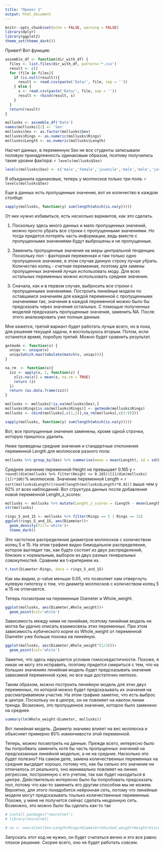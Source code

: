 ```yaml
---
title: "Проект 1"
output: html_document
---
```


```r
knitr::opts_chunk$set(echo = FALSE, warning = FALSE)
library(dplyr)
library(ggplot2)
theme_set(theme_dark())
```

Привет! Вот функция:
```r
assemble_df <- function(dir_with_df) {
  files <- list.files(dir_with_df, pattern='*.csv')
  result <- c()
  for (file in files){
    if (is.null(result)){
      result <- read.csv(paste('Data/', file, sep = ''))
    } else {
      s <- read.csv(paste('Data/', file, sep = ''))
      result <- rbind(result, s)
    }
  }
  return(result)
}
```

```r
mollusks <- assemble_df('Data')
names(mollusks)[2] <- 'Sex'
mollusks$Sex <- as.factor(mollusks$Sex)
mollusks$Rings <- as.numeric(mollusks$Rings)
mollusks$Length <- as.numeric(mollusks$Length)
```

Насчет данных, в переменную Sex не все студенты записывали половую принадлежность одинаковым образом, поэтому получились такие уровни фактора: `r levels(mollusks$Sex)`

```r
levels(mollusks$Sex) <- c('male','female','juvenile','male','male','juvenile')
```

Я объединила одинаковые, теперь у моллюсков только три пола: `r levels(mollusks$Sex)`

Еще в данных есть пропущенные значения, вот их количество в каждом столбце: 
```r
sapply(mollusks, function(y) sum(length(which(is.na(y)))))
```

От них нужно избавиться, есть несколько вариантов, как это сделать.

1. Поскольку здесь много данных и мало пропущенных значений, можно просто убрать все строки с пропущенными значениями. Но тогда придется потерять часть информации, ведь вместе с пропущенными значениями будут выброшены и не пропущенные.

2. Заменить пропущенные значения на меры центральной тенденции. Поскольку пол - факторная переменная и там только одно пропущенное значение, в этом случае данную строку лучше убрать. Количество колец - счетная переменная, поэтому для замены пропущенных значений лучше использовать моду. Для всех остальных переменных можно использовать среднее значение.

3. Сначала, как и в первом случае, выбросить все строки с пропущенными значениями. Построить линейные модели по оставшимся значениям для каждой переменной с пропущенными значениями так, значения в каждой переменной можно было бы предсказать через значения остальных. С помощью полученных моделей предсказать пропущенные значения, заменить NA. После этого анализировать уже полные данные.

Мне кажется, третий вариант будет работать лучше всего, но в пока, для решения текущей задачи, я воспользуюсь вторым. Потом, если останется время, поробую третий. Можно будет сравнить результат.

```r
getmode <- function(v) {
  uniqv <- unique(v)
  uniqv[which.max(tabulate(match(v, uniqv)))]
}

na_rm  <- function(x){
  zzz <- apply(x, 2, function(z) {
    z[is.na(z)] = mean(z, na.rm = TRUE)
    return (z)
  })
  return (as.data.frame(zzz))
}

mollusks <- mollusks[!is.na(mollusks$Sex),]
mollusks$Rings[is.na(mollusks$Rings)] <- getmode(mollusks$Rings)
mollusks <- cbind(mollusks[,c(1,2)],na_rm(mollusks[,c(3:9)]))

sapply(mollusks, function(y) sum(length(which(is.na(y)))))
```

Вот, все пропущенные значения заменены, кроме одной строчки, которую пришлось удалить.

Ниже приведены средние значения и стандартные отклонения переменной Length для моллюсков разного пола:
```r
mollusks %>% group_by(Sex) %>% summarise(mean = mean(Length), sd = sd(Length))
```
Среднее значение переменной Height не превышает 0.165 у `r round((dim(mollusks %>% filter(Height <= 0.165))[1]/dim(mollusks)[1])*100)`% моллюсков. Значение переменной Length = `r sort(mollusks$Length)[round(length(mollusks$Length)*0.92)]` выше чем у 92% от всех наблюдений.
Вот структура данных после добавления новой переменной Lenght_z_scores:

```r
mollusks <- mollusks %>% mutate(Lenght_z_scores = (Length - mean(Length))/sd(Length))
str(mollusks)
```

```r
rings_5_and_15 <- mollusks %>% filter(Rings == 5 | Rings == 15)
ggplot(rings_5_and_15, aes(Diameter))+
  geom_density(fill='white')+
  theme_dark()
```

Это частотное распределение диаметров моллюсков с количеством колец 5 и 15. На этом графике видно бимодальное распределение, которое выглядит так, как будто состоит из двух распределений, близких к нормальным, выборок из двух разных генеральных совокупностей. Сравним же t-критерием их.
```r
t.test(Diameter~Rings, data = rings_5_and_15)
```
Как мы видим, p-value меньше 0.05, что позволяет нам отвергнуть нулевую гипотезу о том, что диаметр моллюсков с количеством колец 5 и 15 не отличается.

Теперь посмотрим на переменные Diameter и Whole_weight.
```r
ggplot(mollusks, aes(Diameter,Whole_weight))+
  geom_point(col='white')
```

Зависимость между ними не линейная, поэтому линейная модель не могла бы удачно описать взаимосвязь этих переменных.
При этом зависимость кубического корня из Whole_weight от переменной Diameter уже больше похожа на линейную. 
```r
ggplot(mollusks, aes(Diameter,Whole_weight^(1/3)))+
  geom_point(col='white')
```

Заметно, что здесь нарушается условие гомоскедастичности. Похоже, я никак не могу это исправить, поэтому придется смириться с тем, что на больших значениях линейная модель будет предсказывать значения зависимой переменной хуже, но все еще достаточно неплохо.

Таким образом, можно построить линейную модель для этих двух переменных, по которой можно будет предсказывать их значения на рассматриваемом участке.
На этом графике заметно, что есть выброс в центре. Поскольку он в центре, он не повлияет на наклон линии тренда. Возможно, это пропущенное значение, которое было заменено на среднее.


```r
summary(lm(Whole_weight~Diameter, mollusks))
```

Вот линейная модель. Диаметр значимо влияет на вес моллюска и объясняет примерно 85% изменчивости этой переменной.


Теперь, можно посмотреть на данные. Прежде всего, интересно было бы попробвать заменить хотя бы часть пропущенных значений на предсказанные линейной моделью, а не на средние.
Насколько это будет полезно? На самом деле, замена количественных переменных на средние выгдядит хорошо, потому что, как бы сильно это значение ни отличалось от реального, оно минимально повлияет на линию регрессии, построенную с его учетом, так как будет находиться в центре.
Действительно интересно было бы попробовать предсказать пол, потому что как-то заменить его другим способом мы не можем. Вероятно, для этого понадобится нейронная сеть, потому что линейные модели могут предсказывать тоьлько количественные переменные.
Похоже, у меня не получится сейчас сделать нецронную сеть. Возможно, это можно было бы сделать как-то так

```r
# install.packages("neuralnet")
# library(neuralnet)

# nn <- neuralnet(Sex~Length+Rings+Diameter+Shucked_weight+Height+Viscera_weight+Whole_weight+Shell_weight, data=mollusks)
```

Запускать этот код не нужно, он будет считаться вечно и это все равно плохое решение. Скорее всего, оно не будет работать совсем.